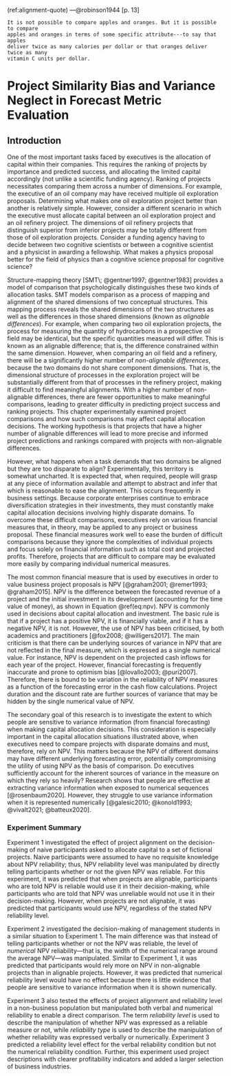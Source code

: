 (ref:alignment-quote) ---@robinson1944 [p. 13]

```block
It is not possible to compare apples and oranges. But it is possible to compare
apples and oranges in terms of some specific attribute---to say that apples
deliver twice as many calories per dollar or that oranges deliver twice as many
vitamin C units per dollar.
```

# Project Similarity Bias and Variance Neglect in Forecast Metric Evaluation {#alignment}

\minitoc

## Introduction

One of the most important tasks faced by executives is the allocation of capital
within their companies. This requires the ranking of projects by importance and
predicted success, and allocating the limited capital accordingly (not unlike a
scientific funding agency). Ranking of projects necessitates comparing them
across a number of dimensions. For example, the executive of an oil company may
have received multiple oil exploration proposals. Determining what makes one oil
exploration project better than another is relatively simple. However, consider
a different scenario in which the executive must allocate capital between an oil
exploration project and an oil refinery project. The dimensions of oil refinery
projects that distinguish superior from inferior projects may be totally
different from those of oil exploration projects. Consider a funding agency
having to decide between two cognitive scientists or between a cognitive
scientist and a physicist in awarding a fellowship. What makes a physics
proposal better for the field of physics than a cognitive science proposal for
cognitive science?

Structure-mapping theory [SMT\; @gentner1997; @gentner1983] provides a model of
comparison that psychologically distinguishes these two kinds of allocation
tasks. SMT models comparison as a process of mapping and alignment of the shared
dimensions of two conceptual structures. This mapping process reveals the shared
dimensions of the two structures as well as the differences in those shared
dimensions (known as *alignable differences*). For example, when comparing two
oil exploration projects, the process for measuring the quantity of hydrocarbons
in a prospective oil field may be identical, but the specific quantities
measured will differ. This is known as an alignable difference; that is, the
difference constrained within the same dimension. However, when comparing an oil
field and a refinery, there will be a significantly higher number of
*non-alignable differences*, because the two domains do not share component
dimensions. That is, the dimensional structure of processes in the exploration
project will be substantially different from that of processes in the refinery
project, making it difficult to find meaningful alignments. With a higher number
of non-alignable differences, there are fewer opportunities to make meaningful
comparisons, leading to greater difficulty in predicting project success and
ranking projects. This chapter experimentally examined project comparisons and
how such comparisons may affect capital allocation decisions. The working
hypothesis is that projects that have a higher number of alignable differences
will lead to more precise and informed project predictions and rankings compared
with projects with non-alignable differences.

However, what happens when a task demands that two domains be aligned but they
are too disparate to align? Experimentally, this territory is somewhat
uncharted. It is expected that, when required, people will grasp at any piece of
information available and attempt to abstract and infer that which is reasonable
to ease the alignment. This occurs frequently in business settings. Because
corporate enterprises continue to embrace diversification strategies in their
investments, they must constantly make capital allocation decisions involving
highly disparate domains. To overcome these difficult comparisons, executives
rely on various financial measures that, in theory, may be applied to any
project or business proposal. These financial measures work well to ease the
burden of difficult comparisons because they ignore the complexities of
individual projects and focus solely on financial information such as total cost
and projected profits. Therefore, projects that are difficult to compare may be
evaluated more easily by comparing individual numerical measures.

The most common financial measure that is used by executives in order to value
business project proposals is NPV [@graham2001; @remer1993; @graham2015]. NPV is
the difference between the forecasted revenue of a project and the initial
investment in its development (accounting for the time value of money), as shown
in Equation \@ref(eq:npv). NPV is commonly used in decisions about capital
allocation and investment. The basic rule is that if a project has a positive
NPV, it is financially viable, and if it has a negative NPV, it is not. However,
the use of NPV has been criticised, by both academics and practitioners
[@fox2008; @willigers2017]. The main criticism is that there can be underlying
sources of variance in NPV that are not reflected in the final measure, which is
expressed as a single numerical value. For instance, NPV is dependent on the
projected cash inflows for each year of the project. However, financial
forecasting is frequently inaccurate and prone to optimism bias [@lovallo2003;
@puri2007]. Therefore, there is bound to be variation in the reliability of NPV
measures as a function of the forecasting error in the cash flow calculations.
Project duration and the discount rate are further sources of variance that may
be hidden by the single numerical value of NPV.

The secondary goal of this research is to investigate the extent to which people
are sensitive to variance information (from financial forecasting) when making
capital allocation decisions. This consideration is especially important in the
capital allocation situations illustrated above, when executives need to compare
projects with disparate domains and must, therefore, rely on NPV. This matters
because the NPV of different domains may have different underlying forecasting
error, potentially compromising the utility of using NPV as the basis of
comparison. Do executives sufficiently account for the inherent sources of
variance in the measure on which they rely so heavily? Research shows that
people are effective at extracting variance information when exposed to
numerical sequences [@rosenbaum2020]. However, they struggle to use variance
information when it is represented numerically [@galesic2010; @konold1993;
@vivalt2021; @batteux2020].

### Experiment Summary

Experiment 1 investigated the effect of project alignment on the decision-making
of naive participants asked to allocate capital to a set of fictional projects.
Naive participants were assumed to have no requisite knowledge about NPV
reliability; thus, NPV reliability level was manipulated by directly telling
participants whether or not the given NPV was reliable. For this experiment, it
was predicted that when projects are alignable, participants who are told NPV is
reliable would use it in their decision-making, while participants who are told
that NPV was unreliable would not use it in their decision-making. However, when
projects are not alignable, it was predicted that participants would use NPV,
regardless of the stated NPV reliability level.

Experiment 2 investigated the decision-making of management students in a
similar situation to Experiment 1. The main difference was that instead of
telling participants whether or not the NPV was reliable, the level of
*numerical* NPV reliability---that is, the width of the numerical range around
the average NPV---was manipulated. Similar to Experiment 1, it was predicted
that participants would rely more on NPV in non-alignable projects than in
alignable projects. However, it was predicted that numerical reliability level
would have no effect because there is little evidence that people are sensitive
to variance information when it is shown numerically.

Experiment 3 also tested the effects of project alignment and reliability level
in a non-business population but manipulated both verbal and numerical
reliability to enable a direct comparison. The term *reliability level* is used
to describe the manipulation of whether NPV was expressed as a reliable measure
or not, while *reliability type* is used to describe the manipulation of whether
reliability was expressed verbally or numerically. Experiment 3 predicted a
reliability level effect for the verbal reliability condition but not the
numerical reliability condition. Further, this experiment used project
descriptions with clearer profitability indicators and added a larger selection
of business industries.
